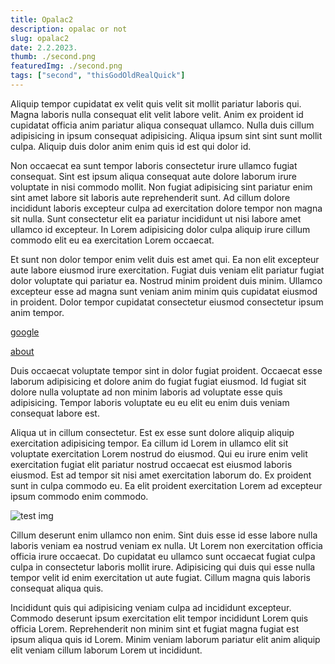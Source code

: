 ```yaml
---
title: Opalac2
description: opalac or not
slug: opalac2
date: 2.2.2023.
thumb: ./second.png
featuredImg: ./second.png
tags: ["second", "thisGodOldRealQuick"]
---
```


Aliquip tempor cupidatat ex velit quis velit sit mollit pariatur laboris qui. Magna laboris nulla consequat elit velit labore velit. Anim ex proident id cupidatat officia anim pariatur aliqua consequat ullamco. Nulla duis cillum adipisicing in ipsum consequat adipisicing. Aliqua ipsum sint sint sunt mollit culpa. Aliquip duis dolor anim enim quis id est qui dolor id.

Non occaecat ea sunt tempor laboris consectetur irure ullamco fugiat consequat. Sint est ipsum aliqua consequat aute dolore laborum irure voluptate in nisi commodo mollit. Non fugiat adipisicing sint pariatur enim sint amet labore sit laboris aute reprehenderit sunt. Ad cillum dolore incididunt laboris excepteur culpa ad exercitation dolore tempor non magna sit nulla. Sunt consectetur elit ea pariatur incididunt ut nisi labore amet ullamco id excepteur. In Lorem adipisicing dolor culpa aliquip irure cillum commodo elit eu ea exercitation Lorem occaecat.

Et sunt non dolor tempor enim velit duis est amet qui. Ea non elit excepteur aute labore eiusmod irure exercitation. Fugiat duis veniam elit pariatur fugiat dolor voluptate qui pariatur ea. Nostrud minim proident duis minim. Ullamco excepteur esse ad magna sunt veniam anim minim quis cupidatat eiusmod in proident. Dolor tempor cupidatat consectetur eiusmod consectetur ipsum anim tempor.

[google](http://www.google.com)

[about](/about)

Duis occaecat voluptate tempor sint in dolor fugiat proident. Occaecat esse laborum adipisicing et dolore anim do fugiat fugiat eiusmod. Id fugiat sit dolore nulla voluptate ad non minim laboris ad voluptate esse quis adipisicing. Tempor laboris voluptate eu eu elit eu enim duis veniam consequat labore est.

Aliqua ut in cillum consectetur. Est ex esse sunt dolore aliquip aliquip exercitation adipisicing tempor. Ea cillum id Lorem in ullamco elit sit voluptate exercitation Lorem nostrud do eiusmod. Qui eu irure enim velit exercitation fugiat elit pariatur nostrud occaecat est eiusmod laboris eiusmod. Est ad tempor sit nisi amet exercitation laborum do. Ex proident sunt in culpa commodo eu. Ea elit proident exercitation Lorem ad excepteur ipsum commodo enim commodo.

![test img](./fino-proba.png)

Cillum deserunt enim ullamco non enim. Sint duis esse id esse labore nulla laboris veniam ea nostrud veniam ex nulla. Ut Lorem non exercitation officia officia irure occaecat. Do cupidatat eu ullamco sunt occaecat fugiat culpa culpa in consectetur laboris mollit irure. Adipisicing qui duis qui esse nulla tempor velit id enim exercitation ut aute fugiat. Cillum magna quis laboris consequat aliqua quis.

Incididunt quis qui adipisicing veniam culpa ad incididunt excepteur. Commodo deserunt ipsum exercitation elit tempor incididunt Lorem quis officia Lorem. Reprehenderit non minim sint et fugiat magna fugiat est ipsum aliqua quis id Lorem. Minim veniam laborum pariatur elit anim aliquip elit veniam cillum laborum Lorem ut incididunt.
